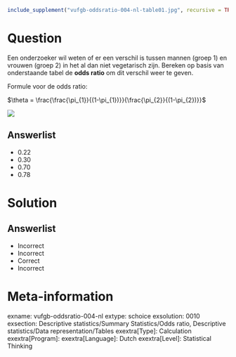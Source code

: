 ```r
include_supplement("vufgb-oddsratio-004-nl-table01.jpg", recursive = TRUE)
```

Question
========
  
Een onderzoeker wil weten of er een verschil is tussen mannen (groep 1) en vrouwen (groep 2) in het al dan niet vegetarisch zijn. Bereken op basis van onderstaande tabel de **odds ratio** om dit verschil weer te geven.

Formule voor de odds ratio:

$\theta = \frac{\frac{\pi_{1}}{(1-\pi_{1})}}{\frac{\pi_{2}}{(1-\pi_{2})}}$

![](vufgb-oddsratio-004-nl-table01.jpg)


  
Answerlist
----------
* 0.22 
* 0.30 
* 0.70
* 0.78

Solution
========

Answerlist
----------
* Incorrect
* Incorrect
* Correct
* Incorrect

Meta-information
================
exname: vufgb-oddsratio-004-nl
extype: schoice
exsolution: 0010
exsection: Descriptive statistics/Summary Statistics/Odds ratio, Descriptive statistics/Data representation/Tables
exextra[Type]: Calculation
exextra[Program]: 
exextra[Language]: Dutch
exextra[Level]: Statistical Thinking
